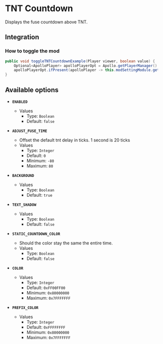 # TNT Countdown

Displays the fuse countdown above TNT.

## Integration

### How to toggle the mod

```java
public void toggleTNTCountdownExample(Player viewer, boolean value) {
    Optional<ApolloPlayer> apolloPlayerOpt = Apollo.getPlayerManager().getPlayer(viewer.getUniqueId());
    apolloPlayerOpt.ifPresent(apolloPlayer -> this.modSettingModule.getOptions().set(apolloPlayer, ModTntCountdown.ENABLED, value));
}
```

## Available options

- __`ENABLED`__
    - Values
        - Type: `Boolean`
        - Default: `false`

- __`ADJUST_FUSE_TIME`__
    - Offset the default tnt delay in ticks. 1 second is 20 ticks
    - Values
        - Type: `Integer`
        - Default: `0`
        - Minimum: `-80`
        - Maximum: `80`

- __`BACKGROUND`__
    - Values
        - Type: `Boolean`
        - Default: `true`

- __`TEXT_SHADOW`__
    - Values
        - Type: `Boolean`
        - Default: `false`

- __`STATIC_COUNTDOWN_COLOR`__
    - Should the color stay the same the entire time.
    - Values
        - Type: `Boolean`
        - Default: `false`

- __`COLOR`__
    - Values
        - Type: `Integer`
        - Default: `0xFF00FF00`
        - Minimum: `0x80000000`
        - Maximum: `0x7FFFFFFF`

- __`PREFIX_COLOR`__
    - Values
        - Type: `Integer`
        - Default: `0xFFFFFFFF`
        - Minimum: `0x80000000`
        - Maximum: `0x7FFFFFFF`

